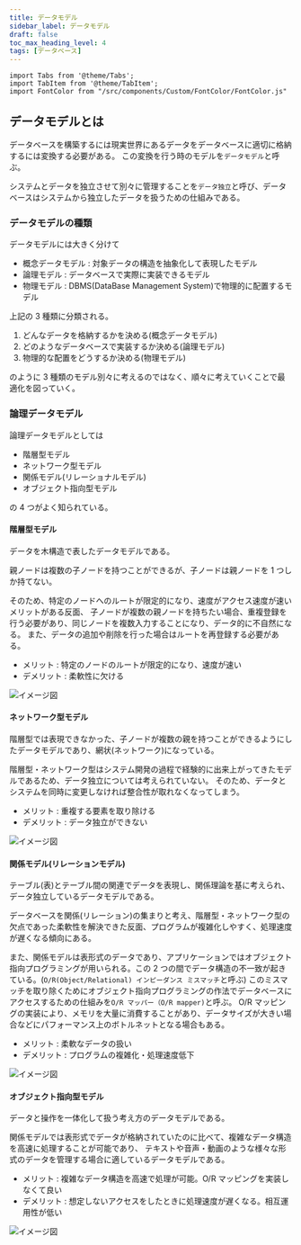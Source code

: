 ```yaml
---
title: データモデル
sidebar_label: データモデル
draft: false
toc_max_heading_level: 4
tags: [データベース]
---
```


```mdx-code-block
import Tabs from '@theme/Tabs';
import TabItem from '@theme/TabItem';
import FontColor from "/src/components/Custom/FontColor/FontColor.js"
```

## データモデルとは

データベースを構築するには現実世界にあるデータをデータベースに適切に格納するには変換する必要がある。
この変換を行う時のモデルを`データモデル`と呼ぶ。

システムとデータを独立させて別々に管理することを`データ独立`と呼び、データベースはシステムから独立したデータを扱うための仕組みである。

### データモデルの種類

データモデルには大きく分けて

- 概念データモデル : 対象データの構造を抽象化して表現したモデル
- 論理モデル : データベースで実際に実装できるモデル
- 物理モデル : DBMS(DataBase Management System)で物理的に配置するモデル

上記の 3 種類に分類される。

1. どんなデータを格納するかを決める(概念データモデル)
2. どのようなデータベースで実装するか決める(論理モデル)
3. 物理的な配置をどうするか決める(物理モデル)

のように 3 種類のモデル別々に考えるのではなく、順々に考えていくことで最適化を図っていく。

### 論理データモデル

論理データモデルとしては

- 階層型モデル
- ネットワーク型モデル
- 関係モデル(リレーショナルモデル)
- オブジェクト指向型モデル

の 4 つがよく知られている。

#### 階層型モデル

データを木構造で表したデータモデルである。

親ノードは複数の子ノードを持つことができるが、子ノードは親ノードを 1 つしか持てない。

そのため、特定のノードへのルートが限定的になり、速度がアクセス速度が速いメリットがある反面、
子ノードが複数の親ノードを持ちたい場合、重複登録を行う必要があり、同じノードを複数入力することになり、データ的に不自然になる。
また、データの追加や削除を行った場合はルートを再登録する必要がある。

- <FontColor color="red">
    メリット : 特定のノードのルートが限定的になり、速度が速い
  </FontColor>
- <FontColor color="blue">デメリット : 柔軟性に欠ける</FontColor>

![イメージ図](/img/svg/Database/data-model/data-model-1.drawio.svg "階層型モデル")

#### ネットワーク型モデル

階層型では表現できなかった、子ノードが複数の親を持つことができるようにしたデータモデルであり、網状(ネットワーク)になっている。

階層型・ネットワーク型はシステム開発の過程で経験的に出来上がってきたモデルであるため、データ独立については考えられていない。
そのため、データとシステムを同時に変更しなければ整合性が取れなくなってしまう。

- <FontColor color="red">メリット : 重複する要素を取り除ける</FontColor>
- <FontColor color="blue">デメリット : データ独立ができない</FontColor>

![イメージ図](/img/svg/Database/data-model/data-model-2.drawio.svg "ネットワーク型モデル")

#### 関係モデル(リレーションモデル)

テーブル(表)とテーブル間の関連でデータを表現し、関係理論を基に考えられ、データ独立しているデータモデルである。

データベースを関係(リレーション)の集まりと考え、階層型・ネットワーク型の欠点であった柔軟性を解決できた反面、プログラムが複雑化しやすく、処理速度が遅くなる傾向にある。

また、関係モデルは表形式のデータであり、アプリケーションではオブジェクト指向プログラミングが用いられる。この 2 つの間でデータ構造の不一致が起きている。(`O/R(Object/Relational) インピーダンス ミスマッチ`と呼ぶ)
このミスマッチを取り除くためにオブジェクト指向プログラミングの作法でデータベースにアクセスするための仕組みを`O/R マッパー（O/R mapper)`と呼ぶ。
O/R マッピングの実装により、メモリを大量に消費することがあり、データサイズが大きい場合などにパフォーマンス上のボトルネットとなる場合もある。

- <FontColor color="red">メリット : 柔軟なデータの扱い</FontColor>
- <FontColor color="blue">
    デメリット : プログラムの複雑化・処理速度低下
  </FontColor>

![イメージ図](/img/svg/Database/data-model/data-model-3.drawio.svg "関係モデル")

#### オブジェクト指向型モデル

データと操作を一体化して扱う考え方のデータモデルである。

関係モデルでは表形式でデータが格納されていたのに比べて、複雑なデータ構造を高速に処理することが可能であり、
テキストや音声・動画のような様々な形式のデータを管理する場合に適しているデータモデルである。

- <FontColor color="red">
    メリット : 複雑なデータ構造を高速で処理が可能。O/R
    マッピングを実装しなくて良い
  </FontColor>
- <FontColor color="blue">
    デメリット :
    想定しないアクセスをしたときに処理速度が遅くなる。相互運用性が低い
  </FontColor>

![イメージ図](/img/svg/Database/data-model/data-model-4.drawio.svg "オブジェクト型モデル")
